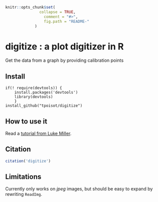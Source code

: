 ```r
knitr::opts_chunk$set(
		       collapse = TRUE,
		         comment = "#>",
		         fig.path = "README-"
			 )
```
<!-- README.md is generated from README.Rmd. Please edit that file -->

digitize : a plot digitizer in R
===============

Get the data from a graph by providing calibration points

## Install

```
if(! require(devtools)) {
    install.packages('devtools')
    library(devtools)
    }
install_github("tpoisot/digitize")
```

## How to use it

Read a [tutorial from Luke Miller](http://lukemiller.org/index.php/2011/06/digitizing-data-from-old-plots-using-digitize/).

## Citation

```r
citation('digitize')
```

## Limitations

Currently only works on *jpeg* images, but should be easy to expand by
rewriting `ReadImg`.
